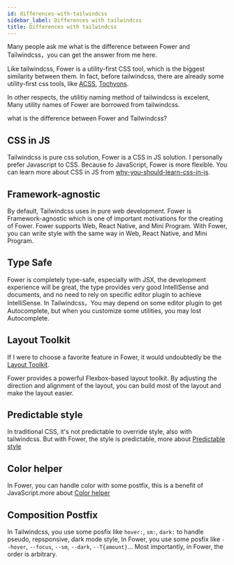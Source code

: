 ```yaml
---
id: differences-with-tailwindcss
sidebar_label: Differences with tailwindcss
title: Differences with tailwindcss
---
```


Many people ask me what is the difference between Fower and Tailwindcss，you can get the answer from me here.

Like tailwindcss, Fower is a utility-first CSS tool, which is the biggest similarity between them. In fact, before tailwindcss, there are already some utility-first css tools, like [ACSS](https://acss.io/), [Tochyons](https://tachyons.io/).

In other respects, the utilitiy naming method of tailwindcss is excelent, Many utility names of Fower are borrowed from tailwindcss.

what is the difference between Fower and Tailwindcss?

## CSS in JS

Tailwindcss is pure css solution, Fower is a CSS in JS solution. I personally prefer Javascript to CSS. Because fo JavaScript, Fower is more flexible. You can learn more about CSS in JS from [why-you-should-learn-css-in-js](https://jxnblk.com/blog/why-you-should-learn-css-in-js/).

## Framework-agnostic

By default, Tailwindcss uses in pure web development. Fower is Framework-agnostic which is one of important motivations for the creating of Fower. Fower supports Web, React Native, and Mini Program. With Fower, you can write style with the same way in Web, React Native, and Mini Program.

## Type Safe

Fower is completely type-safe, especially with JSX, the development experience will be great, the type provides very good IntelliSense and documents, and no need to rely on specific editor plugin to achieve IntelliSense. In Tailwindcss，You may depend on some editor plugin to get Autocomplete, but when you customize some utilities, you may lost Autocomplete.

## Layout Toolkit

If I were to choose a favorite feature in Fower, it would undoubtedly be the [Layout Toolkit](https://fower.vercel.app/docs/layout-toolkit).

Fower provides a powerful Flexbox-based layout toolkit. By adjusting the direction and alignment of the layout, you can build most of the layout and make the layout easier.

## Predictable style

In traditional CSS, it's not predictable to override style, also with tailwindcss. But with Fower, the style is predictable, more about [Predictable style](https://fower.vercel.app/docs/predictable-style)

## Color helper

In Fower, you can handle color with some postfix, this is a benefit of JavaScript.more about [Color helper](https://fower.vercel.app/docs/color-helper)

## Composition Postfix

In Tailwindcss, you use some posfix like `hover:`, `sm:`, `dark:` to handle pseudo, repsponsive, dark mode style, In Fower, you use some posfix like `--hover`, `--focus`, `--sm`, `--dark`, `--T{amount}`... Most importantly, in Fower, the order is arbitrary.
